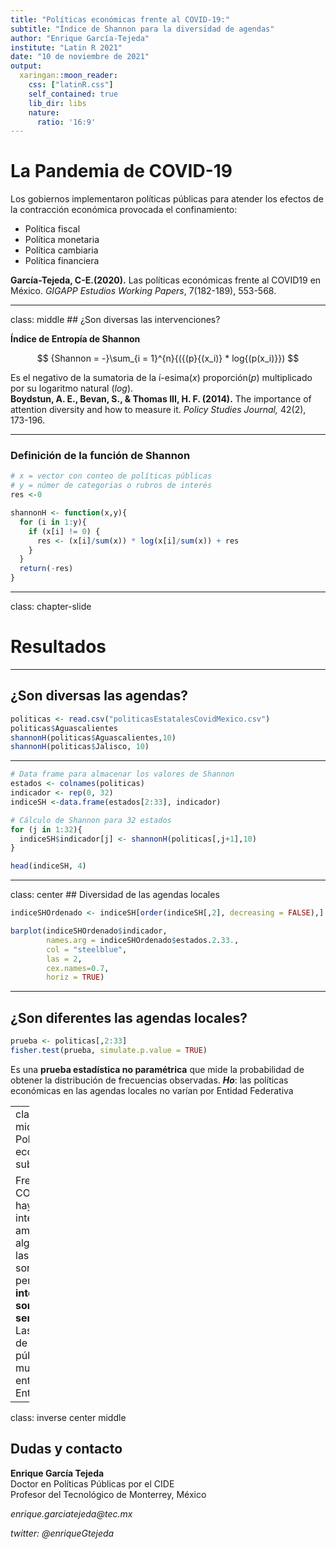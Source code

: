---
title: "Políticas económicas frente al COVID-19:"
subtitle: "Índice de Shannon para la diversidad de agendas"
author: "Enrique García-Tejeda"
institute: "Latin R 2021"
date: "10 de noviembre de 2021"
output:
  xaringan::moon_reader:
    css: ["latinR.css"]
    self_contained: true
    lib_dir: libs
    nature:
      ratio: '16:9'
---

# La Pandemia de COVID-19

Los gobiernos implementaron políticas públicas para atender los efectos de la contracción económica provocada el confinamiento:

- Política fiscal 
- Política monetaria 
- Política cambiaria  
- Política financiera


**García-Tejeda, C-E.(2020).** Las políticas económicas frente al COVID19 en México. *GIGAPP Estudios Working Papers*, 7(182-189), 553-568.

---

class: middle
## ¿Son diversas las intervenciones?

**Índice de Entropía de Shannon**

$$
{Shannon = -}\sum_{i = 1}^{n}{({(p}{(x_i)} * log{(p(x_i)}})
$$


Es el negativo de la sumatoria de la í-esima(*x*) proporción(*p*) multiplicado por su logaritmo natural (*log*).<br>
**Boydstun, A. E., Bevan, S., & Thomas III, H. F. (2014).** The importance of attention diversity and how to measure it. *Policy Studies Journal,* 42(2), 173-196.

---

### Definición de la función de Shannon

```{r}
# x = vector con conteo de políticas públicas
# y = númer de categorias o rubros de interés
res <-0

shannonH <- function(x,y){
  for (i in 1:y){
    if (x[i] != 0) {
      res <- (x[i]/sum(x)) * log(x[i]/sum(x)) + res
    }
  }                           
  return(-res)   
}


```
---

class: chapter-slide

# Resultados

---

## ¿Son diversas las agendas?

```{r }

politicas <- read.csv("politicasEstatalesCovidMexico.csv")
politicas$Aguascalientes
shannonH(politicas$Aguascalientes,10)
shannonH(politicas$Jalisco, 10)

```


---

```{r }
# Data frame para almacenar los valores de Shannon
estados <- colnames(politicas)
indicador <- rep(0, 32)
indiceSH <-data.frame(estados[2:33], indicador)

# Cálculo de Shannon para 32 estados
for (j in 1:32){
  indiceSH$indicador[j] <- shannonH(politicas[,j+1],10)
}

head(indiceSH, 4)
```

---

class: center
## Diversidad de las agendas locales

```{r echo = FALSE}

indiceSHOrdenado <- indiceSH[order(indiceSH[,2], decreasing = FALSE),]

barplot(indiceSHOrdenado$indicador,
        names.arg = indiceSHOrdenado$estados.2.33.,
        col = "steelblue",
        las = 2,
        cex.names=0.7,
        horiz = TRUE)

```


---

## ¿Son diferentes las agendas locales?
```{r}
prueba <- politicas[,2:33]
fisher.test(prueba, simulate.p.value = TRUE)

```

Es una **prueba estadística no paramétrica** que mide la probabilidad de obtener la distribución de frecuencias observadas. ***Ho***: las políticas económicas en las agendas locales no varían por Entidad Federativa

---
class: center middle
## Políticas económicas subnacionales

Frente al COVID-19, hay intervenciones amplias, en algunos casos las políticas son diversas, pero **todas las intervenciones son semejantes**. Las agendas de políticas públicas son muy parecidas entre Entidades.

---

class: inverse center middle

## Dudas y contacto

**Enrique García Tejeda**<br> 
Doctor en Políticas Públicas por el CIDE <br> 
Profesor del Tecnológico de Monterrey, México

*enrique.garciatejeda@tec.mx*

*twitter: @enriqueGtejeda*
